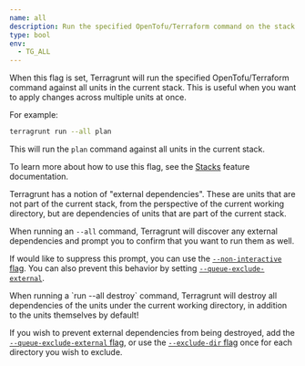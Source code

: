 ```yaml
---
name: all
description: Run the specified OpenTofu/Terraform command on the stack of units in the current directory.
type: bool
env:
  - TG_ALL
---
```



When this flag is set, Terragrunt will run the specified OpenTofu/Terraform command against all units in the current stack. This is useful when you want to apply changes across multiple units at once.

For example:

```bash
terragrunt run --all plan
```

This will run the `plan` command against all units in the current stack.

To learn more about how to use this flag, see the [Stacks](/docs/features/stacks/#the-run---all-command) feature documentation.

<Aside type="note">
Terragrunt has a notion of "external dependencies". These are units that are not part of the current stack, from the perspective of the current working directory, but are dependencies of units that are part of the current stack.

When running an `--all` command, Terragrunt will discover any external dependencies and prompt you to confirm that you want to run them as well.

If would like to suppress this prompt, you can use the [`--non-interactive` flag](/docs/reference/cli/commands/run#non-interactive). You can also prevent this behavior by setting  [`--queue-exclude-external`](/docs/reference/cli/commands/run#queue-exclude-external).
</Aside>

<Aside type="danger">
When running a `run --all destroy` command, Terragrunt will destroy all dependencies of the units under the current working directory, in addition to the units themselves by default!

If you wish to prevent external dependencies from being destroyed, add the [`--queue-exclude-external` flag](/docs/reference/cli/commands/run#queue-exclude-external), or use the [`--exclude-dir` flag](/docs/reference/cli/commands/run#exclude-dir) once for each directory you wish to exclude.
</Aside>
